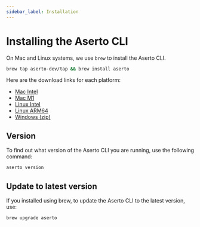 ```yaml
---
sidebar_label: Installation
---
```


# Installing the Aserto CLI

On Mac and Linux systems, we use `brew` to install the Aserto CLI.

```bash
brew tap aserto-dev/tap && brew install aserto
```

Here are the download links for each platform:

- [Mac Intel](https://storage.googleapis.com/aserto-cli/aserto/0.2.1/aserto_0.2.1_darwin_x86_64.zip)
- [Mac M1](https://storage.googleapis.com/aserto-cli/aserto/0.2.1/aserto_0.2.1_darwin_arm64.zip)
- [Linux Intel](https://storage.googleapis.com/aserto-cli/aserto/0.2.1/aserto_0.2.1_linux_x86_64.zip)
- [Linux ARM64](https://storage.googleapis.com/aserto-cli/aserto/0.2.1/aserto_0.2.1_linux_arm64.zip)
- [Windows (zip)](https://storage.googleapis.com/aserto-cli/aserto/0.2.1/aserto_0.2.1_windows_x86_64.zip)

## Version

To find out what version of the Aserto CLI you are running, use the following command:

```bash
aserto version
```

## Update to latest version

If you installed using brew, to update the Aserto CLI to the latest version, use:

```bash
brew upgrade aserto
```
